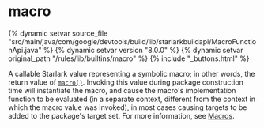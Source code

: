 <html devsite>
<head>
  <meta name="project_path" value="/_project.yaml">
  <meta name="book_path" value="/versions/8.0.0/_book.yaml">
</head>
<body>

<h1 class="page-title" id="modules.macro">macro</h1>

{% dynamic setvar source_file "src/main/java/com/google/devtools/build/lib/starlarkbuildapi/MacroFunctionApi.java" %}
{% dynamic setvar version "8.0.0" %}
{% dynamic setvar original_path "/rules/lib/builtins/macro" %}
{% include "_buttons.html" %}
<!-- {% raw %} -->

A callable Starlark value representing a symbolic macro; in other words, the return value of
<a href="../globals/bzl.html#macro"><code>macro()</code></a>. Invoking this value during package
construction time will instantiate the macro, and cause the macro's implementation function to be
evaluated (in a separate context, different from the context in which the macro value was invoked),
in most cases causing targets to be added to the package's target set. For more information, see
<a href="https://bazel.build/versions/8.0.0/extending/macros">Macros</a>.




</body>
</html>

<!-- {% endraw %} -->
